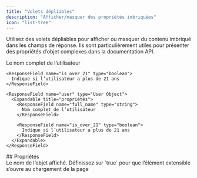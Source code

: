 ```yaml
---
title: "Volets dépliables"
description: "Afficher/masquer des propriétés imbriquées"
icon: "list-tree"
---
```


Utilisez des volets dépliables pour afficher ou masquer du contenu imbriqué dans les champs de réponse. Ils sont particulièrement utiles pour présenter des propriétés d’objet complexes dans la documentation API.

<ResponseField name="user" type="User Object">
  <Expandable title="propriétés">
    <ResponseField name="full_name" type="string">
      Le nom complet de l’utilisateur
    </ResponseField>

    <ResponseField name="is_over_21" type="boolean">
      Indique si l’utilisateur a plus de 21 ans
    </ResponseField>
  </Expandable>
</ResponseField>

```mdx Exemple extensible
<ResponseField name="user" type="User Object">
  <Expandable title="propriétés">
    <ResponseField name="full_name" type="string">
      Nom complet de l’utilisateur
    </ResponseField>

    <ResponseField name="is_over_21" type="boolean">
      Indique si l’utilisateur a plus de 21 ans
    </ResponseField>
  </Expandable>
</ResponseField>
```

<div id="properties">
  ## Propriétés
</div>

<ResponseField name="title" type="string">
  Le nom de l’objet affiché.
</ResponseField>

<ResponseField name="defaultOpen" type="boolean" default="false">
  Définissez sur `true` pour que l’élément extensible s’ouvre au chargement de la page
</ResponseField>